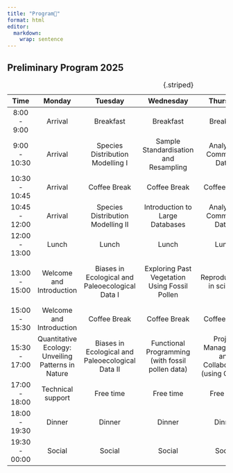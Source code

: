 ```yaml
---
title: "Program📅"
format: html
editor: 
  markdown: 
    wrap: sentence
---
```


## Preliminary Program 2025

| Time | Monday | Tuesday | Wednesday | Thursday | Friday | Saturday |
|:---------:|:---------:|:---------:|:---------:|:---------:|:---------:|:---------:|
| 8:00 - 9:00 | Arrival | Breakfast | Breakfast | Breakfast | Breakfast | Breakfast |
| 9:00 - 10:30 | Arrival | Species Distribution Modelling I | Sample Standardisation and Resampling | Analysing Community Data I | Phylogenetic Data in Ecology | Wrap-up & Feedback |
| 10:30 - 10:45 | Arrival | Coffee Break | Coffee Break | Coffee Break | Coffee Break | Coffee Break |
| 10:45 - 12:00 | Arrival | Species Distribution Modelling II | Introduction to Large Databases | Analysing Community Data II | Phylogenies in Community Ecology | Cleaning |
| 12:00 - 13:00 | Lunch | Lunch | Lunch | Lunch | Lunch | Lunch |
| 13:00 - 15:00 | Welcome and Introduction | Biases in Ecological and Paleoecological Data I | Exploring Past Vegetation Using Fossil Pollen | Reproducibility in science | Ecology of Speciation, Extinction, and Macroevolution Departure |  |
| 15:00 - 15:30 | Welcome and Introduction | Coffee Break | Coffee Break | Coffee Break | Coffee Break | \- |
| 15:30 - 17:00 | Quantitative Ecology: Unveiling Patterns in Nature | Biases in Ecological and Paleoecological Data II | Functional Programming (with fossil pollen data) | Project Management and Collaboration (using GitHub) | Deep Learning meets (Palaeo) Ecology | \- |
| 17:00 - 18:00 | Technical support | Free time | Free time | Free time | Free time | \- |
| 18:00 - 19:30 | Dinner | Dinner | Dinner | Dinner | Dinner | \- |
| 19:30 - 00:00 | Social | Social | Social | Social | Social | \- |

: {.striped}